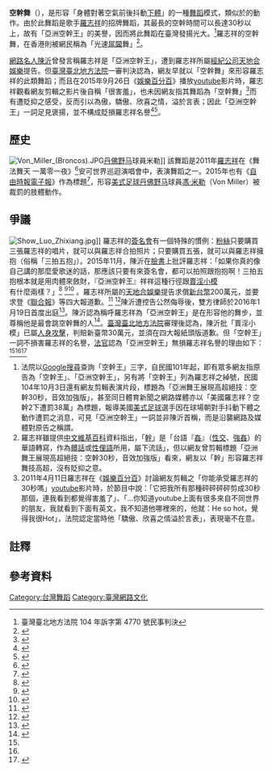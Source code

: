 '''空幹舞'''（{{lang-en|Air Fucking}}），是形容「身體對著空氣前後抖動[[阴茎|下體]]」的一種[[舞蹈|舞蹈]]模式，類似於{{le|空氣性愛|Air sex}}的動作。由於此舞蹈是歌手[[羅志祥|羅志祥]]的招牌舞蹈，其最長的空幹時間可以長達30秒以上，故有「亞洲空幹王」的美譽，因而將此舞蹈在臺灣發揚光大。<ref>臺灣臺北地方法院 104 年訴字第 4770 號民事判決</ref>羅志祥的空幹舞，在香港則被網民稱為「光速[[性交|屌閪]]舞」<ref>{{cite web|url=https://www.hk01.com/眾樂迷/464562/羅志祥周揚青分手-一隻經典舞步透露小豬天性多情|title=羅志祥周揚青分手 一隻經典舞步透露小豬天性多情|date=2020-04-23|work=香港01|accessdate=2020-04-24|archive-date=2021-08-05|archive-url=https://web.archive.org/web/20210805033538/https://www.hk01.com/%E7%9C%BE%E6%A8%82%E8%BF%B7/464562/%E7%BE%85%E5%BF%97%E7%A5%A5%E5%91%A8%E6%8F%9A%E9%9D%92%E5%88%86%E6%89%8B-%E4%B8%80%E9%9A%BB%E7%B6%93%E5%85%B8%E8%88%9E%E6%AD%A5%E9%80%8F%E9%9C%B2%E5%B0%8F%E8%B1%AC%E5%A4%A9%E6%80%A7%E5%A4%9A%E6%83%85|dead-url=no}}</ref>。

[[網路名人|網路名人]][[陳沂_(主持人)|陳沂]]曾發言稱羅志祥是「亞洲空幹王」，遭到羅志祥所屬[[經紀公司|經紀公司]][[天地合娛樂|天地合娛樂]]提告。但[[臺灣臺北地方法院|臺灣臺北地方法院]]一審判決認為，網友早就以「空幹舞」來形容羅志祥的此類舞蹈；而且在2015年9月26日《[[娛樂百分百|娛樂百分百]]》播放[[youtube|youtube]]影片時，羅志祥觀看網友剪輯之影片後自稱「很害羞」，也未因網友指其舞蹈為「空幹舞」<ref group="註">{{youtube|HkDcN_6pGKI|自稱亞洲舞王展現高超絕技：空幹30秒，音效加強版}}</ref>而有遭貶抑之感受，反而引以為傲，驕傲、欣喜之情，溢於言表；因此「亞洲空幹王」一詞足見褒揚，並不構成貶損羅志祥名譽<ref name = a37267922>{{cite news|title=羅志祥被稱「亞洲空幹王」 法院3理由認證不構成名譽損害！|url=http://www.appledaily.com.tw/appledaily/article/headline/20160614/37267922/|publisher=蘋果日報|date=2016-06-14|author=饒偉生|accessdate=2016-06-14|archive-date=2016-06-14|archive-url=https://web.archive.org/web/20160614130400/http://www.appledaily.com.tw/appledaily/article/headline/20160614/37267922/|dead-url=no}}</ref><ref name = s715809>{{cite news|title=陳沂酸羅志祥「亞洲空幹王」無罪！法院提3理由網友笑翻|url=http://star.ettoday.net/news/715809|publisher=東森新聞|date=2016-06-13|author=盧薇淩|accessdate=2016-06-14|archive-date=2016-06-14|archive-url=https://web.archive.org/web/20160614115913/http://star.ettoday.net/news/715809|dead-url=no}}</ref>。

== 歷史 ==
[[File:Von_Miller_(Broncos).JPG|right]][[丹佛野马|丹佛野马]]球員米勒]]
該舞蹈是2011年[[羅志祥|羅志祥]]在《舞法舞天 一萬零一夜》<ref group="註">{{youtube|oEvFzHWYTbA|20110813 精舞門 羅志祥30秒的咚咚咚!!誰受得了！高雄一萬零一夜演唱會}}</ref>安可世界巡迴演唱會中，表演舞蹈之一。2015年也有《[[自由時報電子報|自由時報電子報]]》作為標題<ref group="註">{{cite news|title=美足》美國羅志祥？ 空幹2下遭罰38萬（影音）|url=http://sports.ltn.com.tw/news/breakingnews/1464196|publisher=自由時報電子報|date=2015-10-03|accessdate=2016-06-14|archive-date=2018-12-09|archive-url=https://web.archive.org/web/20181209043131/http://sports.ltn.com.tw/news/breakingnews/1464196|dead-url=no}}</ref>，形容[[美式足球|美式足球]][[丹佛野马|丹佛野马]]球員[[馮·米勒|馮·米勒]]（Von Miller）被裁罰的肢體動作。

== 爭議 ==
[[File:Show_Luo_Zhixiang.jpg|right]]]]
羅志祥的[[簽名會|簽名會]]有一個特殊的慣例：[[粉絲|粉絲]]只要購買三張羅志祥的唱片，就可以與羅志祥合拍照片；只要購買五張，就可以與羅志祥擁抱（俗稱「三拍五抱」）。2015年11月，陳沂在[[臉書|臉書]]上批評羅志祥：「如果你真的像自己講的那麼愛歌迷的話，那應該只要有來簽名會，都可以拍照跟抱抱啊！三拍五抱根本就是用肉體來斂財，『亞洲空幹王』祥祥這種行徑跟[[賣淫|賣淫]][[小模|小模]]有什麼兩樣？」<ref>{{cite news|url=http://www.appledaily.com.tw/realtimenews/article/new/20151112/731679/|title=莫名挨批「肉體斂財」 小豬怒告陳沂|publisher=蘋果日報|date=2015-11-12|author=張哲鳴|accessdate=2016-01-21|archive-date=2016-02-05|archive-url=https://web.archive.org/web/20160205155816/http://www.appledaily.com.tw/realtimenews/article/new/20151112/731679/|dead-url=no}}</ref> <ref>{{cite news|url=http://star.ettoday.net/news/596060|title=陳沂批小豬「用肉體斂財」　羅志祥經紀公司怒提告|publisher=東森新聞|date=2015-11-12|author=林淑娟|accessdate=2016-01-20|archive-date=2016-01-19|archive-url=https://web.archive.org/web/20160119045404/http://star.ettoday.net/news/596060|dead-url=no}}</ref><ref>{{cite news|url=http://www.appledaily.com.tw/realtimenews/article/new/20160118/777579/|title=陳沂酸挺羅志祥　《維基》遭改|publisher=蘋果日報|date=2016-01-08|author=葉國吏|accessdate=2016-07-10|archive-date=2017-03-05|archive-url=https://web.archive.org/web/20170305002946/http://www.appledaily.com.tw/realtimenews/article/new/20160118/777579/|dead-url=no}}</ref> 。羅志祥所屬的[[天地合娛樂|天地合娛樂]]提告求償[[新台幣|新台幣]]200萬元，並要求登《[[聯合報|聯合報]]》等四大報道歉。<ref>{{cite news|url=http://news.ltn.com.tw/news/society/breakingnews/1577231|title=除自稱「中國人」遭狠批 小豬還為這件事怒告陳沂...|publisher=自由時報|date=2016-01-19|author=黃欣柏|accessdate=2016-01-20|archive-date=2016-01-19|archive-url=https://web.archive.org/web/20160119222347/http://news.ltn.com.tw/news/society/breakingnews/1577231|dead-url=no}}</ref> <ref>{{cite news|url=http://udn.com/news/story/2/1452953|title=被指身體斂財 羅志祥提告求償200萬|publisher=聯合報|date=2016-01-19|author=賴佩璇|accessdate=2016-01-21|archive-date=2016-01-20|archive-url=https://web.archive.org/web/20160120223556/http://udn.com/news/story/2/1452953|dead-url=no}}</ref>陳沂遭控告公然侮辱後，雙方律師於2016年1月19日首度出庭<ref>{{cite news|url=http://star.ettoday.net/news/633964|title=陳沂放話奉陪到底　嗆羅志祥原來想當「中國空幹王」|publisher=東森新聞|date=2016-01-19|author=裴璐|accessdate=2016-07-10|archive-date=2016-01-23|archive-url=https://web.archive.org/web/20160123044610/http://star.ettoday.net/news/633964|dead-url=no}}</ref>。陳沂認為稱呼羅志祥為「亞洲空幹王」是在形容他的舞步，並尊稱他是最會跳空幹舞的人<ref>{{cite news|url=http://www.appledaily.com.tw/realtimenews/article/new/20160308/811578/|title=陳沂諷小豬律師　「堅持想祥是賣淫小模」|publisher=蘋果日報|date=2016-03-08|author=劉育良|accessdate=2016-07-10|archive-date=2017-03-05|archive-url=https://web.archive.org/web/20170305003656/http://www.appledaily.com.tw/realtimenews/article/new/20160308/811578/|dead-url=no}}</ref>。[[臺灣臺北地方法院|臺灣臺北地方法院]]審理後認為，陳沂批「賣淫小模」已屬[[人身攻擊|人身攻擊]]，判賠新臺幣30萬元，並須在四大報紙頭版道歉。但「空幹王」一詞不損害羅志祥的名譽，[[法官|法官]]認為「亞洲空幹王」無損羅志祥名譽的理由如下：<ref name = a37267922/><ref name = s715809/><ref>{{cite news|url=http://news.tvbs.com.tw/entertainment/658777|title=羅志祥挨批「亞洲空幹王」　法院：他引以為傲|publisher=TVBS新聞|date=2016-06-14|author=楊騰凱|accessdate=2016-07-10|archive-date=2017-03-05|archive-url=https://web.archive.org/web/20170305002614/http://news.tvbs.com.tw/entertainment/658777|dead-url=no}}</ref>
#法院以[[Google搜尋|Google搜尋]]查詢「空幹王」三字，自民國101年起，即有眾多網友指原告為「空幹王」、「亞洲空幹王」，另有將「空幹王」列為羅志祥之綽號，民國104年10月3日還有網友剪輯表演片段，標題為「亞洲舞王展現高超絕技：空幹30秒，音效加強版」，甚至同日體育新聞之網路媒體亦以「美國羅志祥？空幹2下遭罰38萬」為標題，報導美國[[美式足球|美式足球]]選手因在球場朝對手抖動下體之動作遭罰之消息，可見「亞洲空幹王」一詞並非陳沂首稱，而是沿襲網路及媒體對原告之稱謂。
#羅志祥雖提供[[中文維基百科|中文維基百科]]資料指出，「[[幹|幹]]」是「台語『[[姦|姦]]』（[[性交|性交]]、[[強姦|強姦]]）的華語轉寫，作為[[髒話|髒話]]或[[性俚語|性俚語]]所用，屬下流話」，但以網友曾剪輯標題「亞洲舞王展現高超絕技：空幹30秒，音效加強版」看來，網友以「幹」形容羅志祥舞技高超，沒有貶抑之意。
#2011年4月11日羅志祥在《[[娛樂百分百|娛樂百分百]]》討論網友剪輯之「你能承受羅志祥的30秒嗎」[[youtube|youtube]]影片時，於節目中說：「它把我所有那種砰砰砰砰剪成30秒那個，連我看到都覺得害羞了」、「…你知道youtube上面有很多來自不同世界的朋友，我就看到下面有英文，我不知道他哪裡來的，他就：He so hot，覺得我很Hot」，法院認定當時他「驕傲、欣喜之情溢於言表」，表現毫不在意。

== 註釋 ==
{{reflist|group="註"}}

== 參考資料 ==
{{reflist}}

[[Category:台灣舞蹈|Category:台灣舞蹈]]
[[Category:臺灣網路文化|Category:臺灣網路文化]]